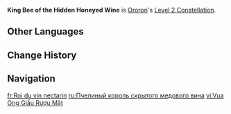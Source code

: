 {{Constellation Infobox
|image         = Constellation King Bee of the Hidden Honeyed Wine.png
|character     = Ororon
|level         = 2
|description   = After using his Elemental Burst, [[Dark Voices Echo]], Ororon will obtain the Spiritual Supersense effect for 9s.<br>'''Spiritual Supersense'''<br>Gain 8% {{Color|Electro DMG Bonus}}.<br>Additionally, during this time, every additional opponent hit by the Elemental Burst Dark Voices Echo or Supersonic Oculus will grant Ororon a further 8% {{Color|Electro DMG Bonus}}. The maximum that can be gained this way is 32% {{Color|Electro DMG Bonus}}.
|scale_att1    = 
|scale_att2    = 
|utility1      = Electro DMG Bonus
|utility2      = 
}}
'''King Bee of the Hidden Honeyed Wine''' is [[Ororon]]'s [[Level 2 Constellation]].
<!--
==Gameplay Notes==
--><!--
==Preview==
{Preview
|file = King Bee of the Hidden Honeyed Wine Preview
}
-->
==Other Languages==
{{Other Languages
|en       = King Bee of the Hidden Honeyed Wine
|zhs      = 藏蜜酒的王蜂
|zhs_rm   = Cáng Mìjiǔ de Wángfēng
|zht      = 藏蜜酒的王蜂
|zht_rm   = Cáng Mìjiǔ de Wángfēng
|zh_tl    = 
|ja       = 蜜酒を隠す王蜂
|ja_rm    = Misshu wo Kakusu Ouhou{{Assumed}}
|ja_tl    = <!--King Bee Who Hides Honeyed Wine?-->
|ko       = 꿀술을 숨긴 왕벌
|ko_tl    = 
|es       = Abeja rey
|es_tl    = King Bee
|fr       = Roi du vin nectarin
|fr_tl    = King of the Nectar Wine
|ru       = Пчелиный король скрытого медового вина
|ru_tl    = Bee King of the Hidden Honeyed Wine
|th       = King Bee of the Hidden Honeyed Wine
|vi       = Vua Ong Giấu Rượu Mật
|vi_tl    = 
|de       = Bienenkönig des versteckten Honigweins
|de_tl    = King Bee of the Hidden Honey Wine
|id       = King Bee of the Hidden Honeyed Wine
|pt       = Rei das Abelhas de Mel
|pt_tl    = 
|tr       = Bal Şarabını Saklayan Ana Arı
|tr_tl    = 
|it       = Il Re ape dell'idromele nascosto
|it_tl    = 
}}

==Change History==
{{Change History|5.2}}

==Navigation==
{{Talent Navbox|Ororon}}

[[fr:Roi du vin nectarin]]
[[ru:Пчелиный король скрытого медового вина]]
[[vi:Vua Ong Giấu Rượu Mật]]